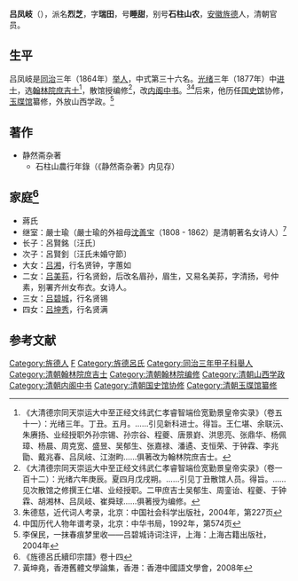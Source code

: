 '''吕凤岐'''（{{bd|1837年||1895年||Lv}}），派名'''烈芝'''，字'''瑞田'''，号'''睡甜'''，别号'''石柱山农'''，[[安徽|安徽]][[旌德|旌德]]人，清朝官员。

==生平==
吕凤岐是[[同治|同治]]三年（1864年）[[举人|举人]]，中式第三十六名。[[光绪|光绪]]三年（1877年）中[[进士|进士]]，选[[翰林院|翰林院]][[庶吉士|庶吉士]]<ref>《大清德宗同天崇运大中至正经文纬武仁孝睿智端俭宽勤景皇帝实录》（卷五十一）：光绪三年。丁丑。五月。……引见新科进士。得旨。王仁堪、余联沅、朱赓扬、业经授职外孙宗锡、孙宗谷、程夔、唐景崶、洪思亮、张鼎华、杨佩璋、杨晨、周克宽、盛昱、吴郁生、张嘉禄、潘遹、支恒荣、于钟霖、李兆勖、戴兆春、吕凤岐、江澍畇……俱著改为翰林院庶吉士。</ref>，散馆授编修<ref>《大清德宗同天崇运大中至正经文纬武仁孝睿智端俭宽勤景皇帝实录》（卷一百十二）：光绪六年庚辰。夏四月戊戌朔。……引见丁丑散馆人员。得旨。……见次散馆之修撰王仁堪、业经授职。二甲庶吉士吴郁生、周銮诒、程夔、于钟霖、胡湘林、吕凤岐、崔舜球……俱著授为编修。</ref>，改[[内阁中书|内阁中书]]。<ref>朱德慈，近代词人考录，北京：中国社会科学出版社，2004年，第227页</ref><ref>中国历代人物年谱考录，北京：中华书局，1992年，第574页</ref>后来，他历任[[国史馆|国史馆]]协修，[[玉牒馆|玉牒馆]]纂修，外放山西学政。<ref>李保民，一抹春痕梦里收——吕碧城诗词注评，上海：上海古籍出版社，2004年</ref>

==著作==
*静然斋杂著
**石柱山農行年錄（《静然斋杂著》内见存）

==家庭<ref>《旌德呂氏續印宗譜》卷十四</ref>==
*蔣氏
*继室：嚴士瑜（嚴士瑜的外祖母[[沈善宝|沈善宝]]（1808 - 1862）是清朝著名女诗人）<ref>黃坤堯，香港舊體文學論集，香港：香港中國語文學會，2008年</ref>
*长子：呂賢銘〔汪氏〕
*次子：呂賢釗〔汪氏未婚守節〕
*大女：[[吕湘|吕湘]]，行名贤钟，字蕙如
*二女：[[吕美荪|吕美荪]]，行名贤鈖，后改名眉孙，眉生，又易名美荪，字清扬，号仲素，别署齐州女布衣。女诗人。
*三女：[[吕碧城|吕碧城]]，行名贤锡
*四女：[[吕坤秀|吕坤秀]]，行名贤满

==参考文献==
{{reflist|2}}

{{光緒三年丁丑科殿試金榜}}

{{Authority control}}

{{DEFAULTSORT:Lv吕}}
[[Category:旌德人|Category:旌德人]]
[[Category:吕姓|F]]
[[Category:旌德呂氏|Category:旌德呂氏]]
[[Category:同治三年甲子科舉人|Category:同治三年甲子科舉人]]
[[Category:清朝翰林院庶吉士|Category:清朝翰林院庶吉士]]
[[Category:清朝翰林院编修|Category:清朝翰林院编修]]
[[Category:清朝山西学政|Category:清朝山西学政]]
[[Category:清朝内阁中书|Category:清朝内阁中书]]
[[Category:清朝国史馆协修|Category:清朝国史馆协修]]
[[Category:清朝玉牒馆纂修|Category:清朝玉牒馆纂修]]